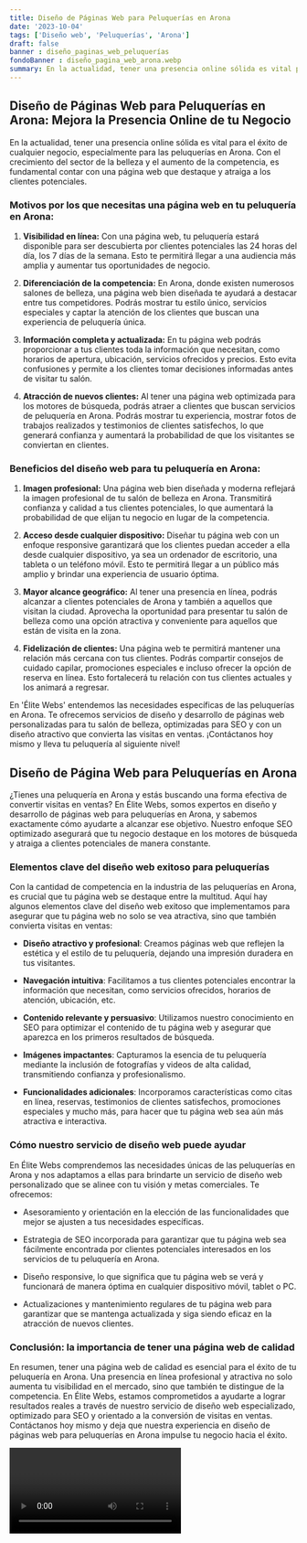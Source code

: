 ```yaml
---
title: Diseño de Páginas Web para Peluquerías en Arona
date: '2023-10-04'
tags: ['Diseño web', 'Peluquerías', 'Arona']
draft: false
banner : diseño_paginas_web_peluquerías
fondoBanner : diseño_pagina_web_arona.webp
summary: En la actualidad, tener una presencia online sólida es vital para el éxito de cualquier negocio, especialmente para las peluquerías en Arona. Con el crecimiento del sector de la belleza y el aumento de la competencia, es fundamental contar con una página web que destaque y atraiga a los clientes potenciales.
---
```


## Diseño de Páginas Web para Peluquerías en Arona: Mejora la Presencia Online de tu Negocio

En la actualidad, tener una presencia online sólida es vital para el éxito de cualquier negocio, especialmente para las peluquerías en Arona. Con el crecimiento del sector de la belleza y el aumento de la competencia, es fundamental contar con una página web que destaque y atraiga a los clientes potenciales.

### Motivos por los que necesitas una página web en tu peluquería en Arona:

1. **Visibilidad en línea:** Con una página web, tu peluquería estará disponible para ser descubierta por clientes potenciales las 24 horas del día, los 7 días de la semana. Esto te permitirá llegar a una audiencia más amplia y aumentar tus oportunidades de negocio.

2. **Diferenciación de la competencia:** En Arona, donde existen numerosos salones de belleza, una página web bien diseñada te ayudará a destacar entre tus competidores. Podrás mostrar tu estilo único, servicios especiales y captar la atención de los clientes que buscan una experiencia de peluquería única.

3. **Información completa y actualizada:** En tu página web podrás proporcionar a tus clientes toda la información que necesitan, como horarios de apertura, ubicación, servicios ofrecidos y precios. Esto evita confusiones y permite a los clientes tomar decisiones informadas antes de visitar tu salón.

4. **Atracción de nuevos clientes:** Al tener una página web optimizada para los motores de búsqueda, podrás atraer a clientes que buscan servicios de peluquería en Arona. Podrás mostrar tu experiencia, mostrar fotos de trabajos realizados y testimonios de clientes satisfechos, lo que generará confianza y aumentará la probabilidad de que los visitantes se conviertan en clientes.

### Beneficios del diseño web para tu peluquería en Arona:

1. **Imagen profesional:** Una página web bien diseñada y moderna reflejará la imagen profesional de tu salón de belleza en Arona. Transmitirá confianza y calidad a tus clientes potenciales, lo que aumentará la probabilidad de que elijan tu negocio en lugar de la competencia.

2. **Acceso desde cualquier dispositivo:** Diseñar tu página web con un enfoque responsive garantizará que los clientes puedan acceder a ella desde cualquier dispositivo, ya sea un ordenador de escritorio, una tableta o un teléfono móvil. Esto te permitirá llegar a un público más amplio y brindar una experiencia de usuario óptima.

3. **Mayor alcance geográfico:** Al tener una presencia en línea, podrás alcanzar a clientes potenciales de Arona y también a aquellos que visitan la ciudad. Aprovecha la oportunidad para presentar tu salón de belleza como una opción atractiva y conveniente para aquellos que están de visita en la zona.

4. **Fidelización de clientes:** Una página web te permitirá mantener una relación más cercana con tus clientes. Podrás compartir consejos de cuidado capilar, promociones especiales e incluso ofrecer la opción de reserva en línea. Esto fortalecerá tu relación con tus clientes actuales y los animará a regresar.

En 'Élite Webs' entendemos las necesidades específicas de las peluquerías en Arona. Te ofrecemos servicios de diseño y desarrollo de páginas web personalizadas para tu salón de belleza, optimizadas para SEO y con un diseño atractivo que convierta las visitas en ventas. ¡Contáctanos hoy mismo y lleva tu peluquería al siguiente nivel!

<GifSeo />

<Cta />

## Diseño de Página Web para Peluquerías en Arona

¿Tienes una peluquería en Arona y estás buscando una forma efectiva de convertir visitas en ventas? En Élite Webs, somos expertos en diseño y desarrollo de páginas web para peluquerías en Arona, y sabemos exactamente cómo ayudarte a alcanzar ese objetivo. Nuestro enfoque SEO optimizado asegurará que tu negocio destaque en los motores de búsqueda y atraiga a clientes potenciales de manera constante.

### Elementos clave del diseño web exitoso para peluquerías

Con la cantidad de competencia en la industria de las peluquerías en Arona, es crucial que tu página web se destaque entre la multitud. Aquí hay algunos elementos clave del diseño web exitoso que implementamos para asegurar que tu página web no solo se vea atractiva, sino que también convierta visitas en ventas:

- **Diseño atractivo y profesional**: Creamos páginas web que reflejen la estética y el estilo de tu peluquería, dejando una impresión duradera en tus visitantes.

- **Navegación intuitiva**: Facilitamos a tus clientes potenciales encontrar la información que necesitan, como servicios ofrecidos, horarios de atención, ubicación, etc.

- **Contenido relevante y persuasivo**: Utilizamos nuestro conocimiento en SEO para optimizar el contenido de tu página web y asegurar que aparezca en los primeros resultados de búsqueda.

- **Imágenes impactantes**: Capturamos la esencia de tu peluquería mediante la inclusión de fotografías y videos de alta calidad, transmitiendo confianza y profesionalismo.

- **Funcionalidades adicionales**: Incorporamos características como citas en línea, reservas, testimonios de clientes satisfechos, promociones especiales y mucho más, para hacer que tu página web sea aún más atractiva e interactiva.

### Cómo nuestro servicio de diseño web puede ayudar

En Élite Webs comprendemos las necesidades únicas de las peluquerías en Arona y nos adaptamos a ellas para brindarte un servicio de diseño web personalizado que se alinee con tu visión y metas comerciales. Te ofrecemos:

- Asesoramiento y orientación en la elección de las funcionalidades que mejor se ajusten a tus necesidades específicas.

- Estrategia de SEO incorporada para garantizar que tu página web sea fácilmente encontrada por clientes potenciales interesados en los servicios de tu peluquería en Arona.

- Diseño responsive, lo que significa que tu página web se verá y funcionará de manera óptima en cualquier dispositivo móvil, tablet o PC.

- Actualizaciones y mantenimiento regulares de tu página web para garantizar que se mantenga actualizada y siga siendo eficaz en la atracción de nuevos clientes.

### Conclusión: la importancia de tener una página web de calidad

En resumen, tener una página web de calidad es esencial para el éxito de tu peluquería en Arona. Una presencia en línea profesional y atractiva no solo aumenta tu visibilidad en el mercado, sino que también te distingue de la competencia. En Élite Webs, estamos comprometidos a ayudarte a lograr resultados reales a través de nuestro servicio de diseño web especializado, optimizado para SEO y orientado a la conversión de visitas en ventas. Contáctanos hoy mismo y deja que nuestra experiencia en diseño de páginas web para peluquerías en Arona impulse tu negocio hacia el éxito.

<Video />

<CtaBot job='Peluquerías' city='Arona'/>

<Gmaps query='Arona+españa+maps' />